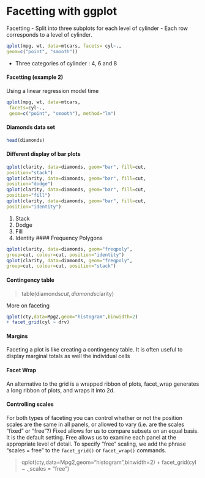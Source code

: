 Facetting with ggplot
===========================================
Facetting
- Split into three subplots for each level of cylinder
- Each row corresponds to a level of cylinder.
```r
qplot(mpg, wt, data=mtcars, facets= cyl~.,
geom=c("point", "smooth"))
```
-  Three categories of cylinder : 4, 6 and 8

#### Facetting (example 2)
Using a linear regression model time
```r
qplot(mpg, wt, data=mtcars,
 facets=cyl~.,
 geom=c("point", "smooth"), method="lm")
```
#### Diamonds data set
```r
head(diamonds)
```

#### Different display of bar plots
```r
qplot(clarity, data=diamonds, geom="bar", fill=cut,
position="stack")
qplot(clarity, data=diamonds, geom="bar", fill=cut,
position="dodge")
qplot(clarity, data=diamonds, geom="bar", fill=cut,
position="fill")
qplot(clarity, data=diamonds, geom="bar", fill=cut,
position="identity")
```

1. Stack
2. Dodge
3. Fill
4. Identity 
#### Frequency Polygons
```r
qplot(clarity, data=diamonds, geom="freqpoly",
group=cut, colour=cut, position="identity")
qplot(clarity, data=diamonds, geom="freqpoly",
group=cut, colour=cut, position="stack")
```
#### Contingency table
> table(diamonds$cut,diamonds$clarity)




More on faceting
```r
qplot(cty,data=Mpg2,geom="histogram",binwidth=2)
+ facet_grid(cyl ~ drv)
```
#### Margins
Faceting a plot is like creating a contingency table.
It is often useful to display marginal totals as well the individual cells

#### Facet Wrap
An alternative to the grid is a wrapped ribbon of plots, facet_wrap generates a long ribbon of plots, and wraps it into 2d.

#### Controlling scales
For both types of faceting you can control whether or not the position scales are the same in all panels, or allowed to vary (i.e. are the scales
“fixed” or “free”?) Fixed allows for us to compare subsets on an equal basis. It is the default
setting.
Free allows us to examine each panel at the appropriate level of detail.
To specify “free” scaling, we add the phrase “scales = free” to the
`facet_grid()` or `facet_wrap()` commands.

> qplot(cty,data=Mpg2,geom="histogram",binwidth=2) +   facet_grid(cyl ~ .,scales = "free")
